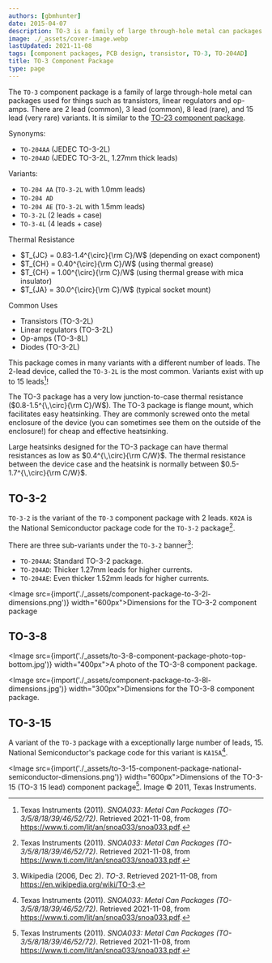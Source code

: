 ```yaml
---
authors: [gbmhunter]
date: 2015-04-07
description: TO-3 is a family of large through-hole metal can packages used for things such as transistors, linear regulators and op-amps. There are 2 lead (common), 3 lead (common), 8 lead (rare), and 15 lead (very rare) variants.
image: ./_assets/cover-image.webp
lastUpdated: 2021-11-08
tags: [component packages, PCB design, transistor, TO-3, TO-204AD]
title: TO-3 Component Package
type: page
---
```


The `TO-3` component package is a family of large through-hole metal can packages used for things such as transistors, linear regulators and op-amps. There are 2 lead (common), 3 lead (common), 8 lead (rare), and 15 lead (very rare) variants. It is similar to the [TO-23 component package](/pcb-design/component-packages/to-23-component-package).

Synonyms:

* `TO-204AA` (JEDEC TO-3-2L)
* `TO-204AD` (JEDEC TO-3-2L, 1.27mm thick leads)

Variants:

* `TO-204 AA` (`TO-3-2L` with 1.0mm leads)
* `TO-204 AD`
* `TO-204 AE` (`TO-3-2L` with 1.5mm leads)
* `TO-3-2L` (2 leads + case)
* `TO-3-4L` (4 leads + case)

Thermal Resistance

* $T_{JC} = 0.83-1.4^{\circ}{\rm C}/W$ (depending on exact component)
* $T_{CH} = 0.40^{\circ}{\rm C}/W$ (using thermal grease)
* $T_{CH} = 1.00^{\circ}{\rm C}/W$ (using thermal grease with mica insulator)
* $T_{JA} = 30.0^{\circ}{\rm C}/W$ (typical socket mount)

Common Uses

* Transistors (TO-3-2L)
* Linear regulators (TO-3-2L)
* Op-amps (TO-3-8L)
* Diodes (TO-3-2L)

This package comes in many variants with a different number of leads. The 2-lead device, called the `TO-3-2L` is the most common. Variants exist with up to 15 leads[^bib-ti-metal-can-packages]!

The TO-3 package has a very low junction-to-case thermal resistance ($0.8-1.5^{\,\circ}{\rm C}/W$). The TO-3 package is flange mount, which facilitates easy heatsinking. They are commonly screwed onto the metal enclosure of the device (you can sometimes see them on the outside of the enclosure!) for cheap and effective heatsinking.

Large heatsinks designed for the TO-3 package can have thermal resistances as low as $0.4^{\,\circ}{\rm C/W}$. The thermal resistance between the device case and the heatsink is normally between $0.5-1.7^{\,\circ}{\rm C/W}$.

## TO-3-2

`TO-3-2` is the variant of the `TO-3` component package with 2 leads. `K02A` is the National Semiconductor package code for the `TO-3-2` package[^bib-ti-metal-can-packages].

There are three sub-variants under the `TO-3-2` banner[^bib-wp-to-3]:

* `TO-204AA`: Standard TO-3-2 package.
* `TO-204AD`: Thicker 1.27mm leads for higher currents.
* `TO-204AE`: Even thicker 1.52mm leads for higher currents.

<Image src={import('./_assets/component-package-to-3-2l-dimensions.png')} width="600px">Dimensions for the TO-3-2 component package</Image>

## TO-3-8

<Image src={import('./_assets/to-3-8-component-package-photo-top-bottom.jpg')} width="400px">A photo of the TO-3-8 component package.</Image>

<Image src={import('./_assets/component-package-to-3-8l-dimensions.jpg')} width="300px">Dimensions for the TO-3-8 component package.</Image>

## TO-3-15

A variant of the `TO-3` package with a exceptionally large number of leads, 15. National Semiconductor's package code for this variant is `KA15A`[^bib-ti-metal-can-packages].

<Image src={import('./_assets/to-3-15-component-package-national-semiconductor-dimensions.png')} width="600px">Dimensions of the TO-3-15 (TO-3 15 lead) component package[^bib-ti-metal-can-packages]. Image © 2011, Texas Instruments.</Image>

[^bib-ti-metal-can-packages]: Texas Instruments (2011). _SNOA033: Metal Can Packages (TO-3/5/8/18/39/46/52/72)_. Retrieved 2021-11-08, from https://www.ti.com/lit/an/snoa033/snoa033.pdf.
[^bib-wp-to-3]: Wikipedia (2006, Dec 2). _TO-3_. Retrieved 2021-11-08, from https://en.wikipedia.org/wiki/TO-3.
